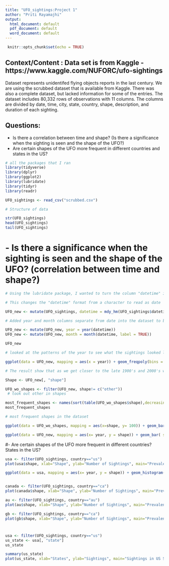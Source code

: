 ```yaml
---
title: "UFO_sightings:Project 1"
author: "Priti Rayamajhi"
output: 
  html_document: default
  pdf_document: default
  word_document: default
---
```

```r
 knitr::opts_chunk$set(echo = TRUE)
```


## Context/Content : Data set is from Kaggle - https://www.kaggle.com/NUFORC/ufo-sightings

Dataset represents unidentifed flying objects reports in the last century. We are using the scrubbed dataset that is available from Kaggle. There was also a complete dataset, but lacked information for some of the entries. The dataset includes 80,332 rows of observations with 11 columns. The columns are divided by date, time, city, state, country, shape, description, and duration of each sighting. 

## Questions: 
- Is there a correlation between time and shape? (Is there a significance when the sighting is seen and the shape of the UFO?) 
- Are certain shapes of the UFO more frequent in different countries and states in the US? 

```r
# all the packages that I ran 
library(tidyverse)
library(dplyr)
library(ggplot2)
library(lubridate)
library(tidyr)
library(readr)
```


```r
UFO_sightings <- read_csv("scrubbed.csv")
```

```r
# Structure of data

str(UFO_sightings)
head(UFO_sightings)
tail(UFO_sightings)
```

# - Is there a significance when the sighting is seen and the shape of the UFO? (correlation between time and shape?)

```r
# Using the lubridate package, I wanted to turn the column "datetime" into date and time. This will make comaparing the shape with time easier since R can read the column as a date and time versus as a character like it was before.

# This changes the "datetime" format from a character to read as date 

UFO_new <- mutate(UFO_sightings, datetime = mdy_hm(UFO_sightings$datetime))

# Added year and month columns separate from date into the dataset to be able to sort through quickly. 

UFO_new <- mutate(UFO_new, year = year(datetime))
UFO_new <- mutate(UFO_new, month = month(datetime, label = TRUE))

UFO_new

# looked at the patterns of the year to see what the sightings looked like annually in order to copare that to the shape 

ggplot(data = UFO_new, mapping = aes(x = year)) + geom_freqpoly(bins = 1000) + ggtitle("Annual UFO Sightings Reported Worldwide")

# The result show that as we get closer to the late 1900's and 2000's we see more sightings being reported. This might be due to many factors like technology or the population of the locations reporting more frequently than other locations. 

```
```r
Shape <- UFO_new[, "shape"]

UFO_wo_shapes <- filter(UFO_new, shape!= c("other"))
 # took out other in shapes 

most_frequent_shapes <- names(sort(table(UFO_wo_shapes$shape),decreasing = TRUE)[1:10])
most_frequent_shapes

# most frequent shapes in the dataset

ggplot(data = UFO_wo_shapes, mapping = aes(x=shape, y= 100)) + geom_bar( stat = "identity", fill="Pink") + labs( y= "Count", x= "shape") + ggtitle("Shapes of UFO Sightings")

```
```r
ggplot(data = UFO_new, mapping = aes(x= year, y = shape)) + geom_bar( stat = "identity", fill="Pink") + labs( y= "Count", x= "Years") + ggtitle("Most Frequent Shapes of UFO Sightings each Year")
```


#- Are certain shapes of the UFO more frequent in different countries? States in the US?
```r
usa <- filter(UFO_sightings, country=="us")
plot(usa$shape, xlab="Shape", ylab="Number of Sightings", main="Prevalent UFO Shapes in the USA")

ggplot(data = usa, mapping = aes(x= year, y = shape)) + geom_histogram(mapping = aes(x = year, y = shape, fill = "blue")) + ggtitle("Reported UFO Sightings in United States by Month and Year")


canada <- filter(UFO_sightings, country=="ca")
plot(canada$shape, xlab="Shape", ylab="Number of Sightings", main="Prevalent UFO Shapes in the Canada")

au <- filter(UFO_sightings, country=="au")
plot(au$shape, xlab="Shape", ylab="Number of Sightings", main="Prevalent UFO Shapes in the Australia")

gb <- filter(UFO_sightings, country=="ca")
plot(gb$shape, xlab="Shape", ylab="Number of Sightings", main="Prevalent UFO Shapes in the Great Britian")

```
# 
```r
usa <- filter(UFO_sightings, country=="us")
us_state <- usa[, "state"]
us_state

summary(us_state)
plot(us_state, xlab="States", ylab="Sightings", main="Sightings in US States")
```




